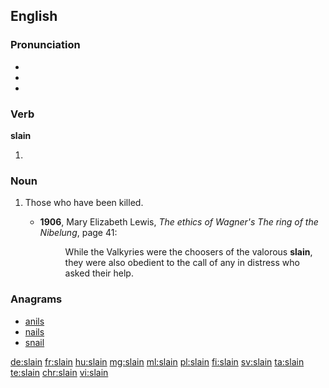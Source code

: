 ==English==

===Pronunciation===
* {{IPA|/sleɪn/}}
* {{audio|en-us-slain.ogg|Audio (US)|lang=en}}
* {{rhymes|eɪn}}

===Verb===
'''slain'''

# {{past participle of|slay|lang=en}}

===Noun===
{{en-plural noun}}

# {{qualifier|with "the"}} Those who have been killed.
#* '''1906''', Mary Elizabeth Lewis, ''The ethics of Wagner's The ring of the Nibelung'', page 41:
#*: While the Valkyries were the choosers of the valorous '''slain''', they were also obedient to the call of any in distress who asked their help.

===Anagrams===
* [[anils#English|anils]]
* [[nails#English|nails]]
* [[snail#English|snail]]

[[de:slain]]
[[fr:slain]]
[[hu:slain]]
[[mg:slain]]
[[ml:slain]]
[[pl:slain]]
[[fi:slain]]
[[sv:slain]]
[[ta:slain]]
[[te:slain]]
[[chr:slain]]
[[vi:slain]]